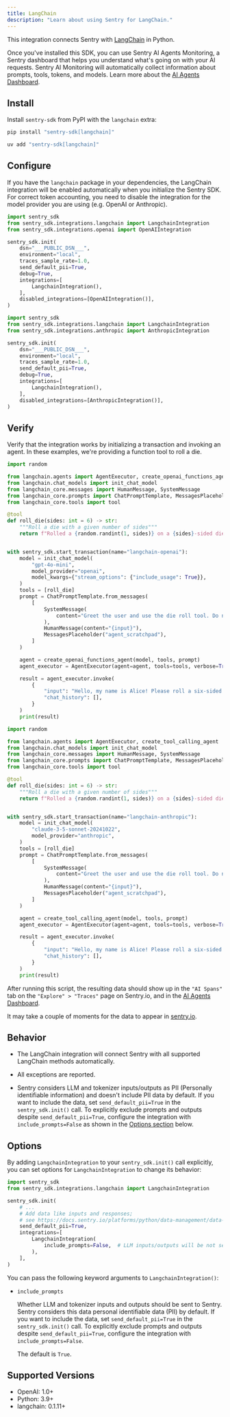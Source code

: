 ```yaml
---
title: LangChain
description: "Learn about using Sentry for LangChain."
---
```


This integration connects Sentry with [LangChain](https://github.com/langchain-ai/langchain) in Python.

Once you've installed this SDK, you can use Sentry AI Agents Monitoring, a Sentry dashboard that helps you understand what's going on with your AI requests. Sentry AI Monitoring will automatically collect information about prompts, tools, tokens, and models. Learn more about the [AI Agents Dashboard](/product/insights/ai/agents).

## Install

Install `sentry-sdk` from PyPI with the `langchain` extra:

```bash {tabTitle:pip}
pip install "sentry-sdk[langchain]"
```

```bash {tabTitle:uv}
uv add "sentry-sdk[langchain]"
```

## Configure

If you have the `langchain` package in your dependencies, the LangChain integration will be enabled automatically when you initialize the Sentry SDK. For correct token accounting, you need to disable the integration for the model provider you are using (e.g. OpenAI or Anthropic).

```python {tabTitle:OpenAI}
import sentry_sdk
from sentry_sdk.integrations.langchain import LangchainIntegration
from sentry_sdk.integrations.openai import OpenAIIntegration

sentry_sdk.init(
    dsn="___PUBLIC_DSN___",
    environment="local",
    traces_sample_rate=1.0,
    send_default_pii=True,
    debug=True,
    integrations=[
        LangchainIntegration(),
    ],
    disabled_integrations=[OpenAIIntegration()],
)
```

```python {tabTitle:Anthropic}
import sentry_sdk
from sentry_sdk.integrations.langchain import LangchainIntegration
from sentry_sdk.integrations.anthropic import AnthropicIntegration

sentry_sdk.init(
    dsn="___PUBLIC_DSN___",
    environment="local",
    traces_sample_rate=1.0,
    send_default_pii=True,
    debug=True,
    integrations=[
        LangchainIntegration(),
    ],
    disabled_integrations=[AnthropicIntegration()],
)

```

## Verify

Verify that the integration works by initializing a transaction and invoking an agent. In these examples, we're providing a function tool to roll a die.

```python {tabTitle:OpenAI}
import random

from langchain.agents import AgentExecutor, create_openai_functions_agent
from langchain.chat_models import init_chat_model
from langchain_core.messages import HumanMessage, SystemMessage
from langchain_core.prompts import ChatPromptTemplate, MessagesPlaceholder
from langchain_core.tools import tool

@tool
def roll_die(sides: int = 6) -> str:
    """Roll a die with a given number of sides"""
    return f"Rolled a {random.randint(1, sides)} on a {sides}-sided die."


with sentry_sdk.start_transaction(name="langchain-openai"):
    model = init_chat_model(
        "gpt-4o-mini",
        model_provider="openai",
        model_kwargs={"stream_options": {"include_usage": True}},
    )
    tools = [roll_die]
    prompt = ChatPromptTemplate.from_messages(
        [
            SystemMessage(
                content="Greet the user and use the die roll tool. Do not terminate before using the tool."
            ),
            HumanMessage(content="{input}"),
            MessagesPlaceholder("agent_scratchpad"),
        ]
    )

    agent = create_openai_functions_agent(model, tools, prompt)
    agent_executor = AgentExecutor(agent=agent, tools=tools, verbose=True)

    result = agent_executor.invoke(
        {
            "input": "Hello, my name is Alice! Please roll a six-sided die.",
            "chat_history": [],
        }
    )
    print(result)
```

```python {tabTitle:Anthropic}
import random

from langchain.agents import AgentExecutor, create_tool_calling_agent
from langchain.chat_models import init_chat_model
from langchain_core.messages import HumanMessage, SystemMessage
from langchain_core.prompts import ChatPromptTemplate, MessagesPlaceholder
from langchain_core.tools import tool

@tool
def roll_die(sides: int = 6) -> str:
    """Roll a die with a given number of sides"""
    return f"Rolled a {random.randint(1, sides)} on a {sides}-sided die."


with sentry_sdk.start_transaction(name="langchain-anthropic"):
    model = init_chat_model(
        "claude-3-5-sonnet-20241022",
        model_provider="anthropic",
    )
    tools = [roll_die]
    prompt = ChatPromptTemplate.from_messages(
        [
            SystemMessage(
                content="Greet the user and use the die roll tool. Do not terminate before using the tool."
            ),
            HumanMessage(content="{input}"),
            MessagesPlaceholder("agent_scratchpad"),
        ]
    )

    agent = create_tool_calling_agent(model, tools, prompt)
    agent_executor = AgentExecutor(agent=agent, tools=tools, verbose=True)

    result = agent_executor.invoke(
        {
            "input": "Hello, my name is Alice! Please roll a six-sided die.",
            "chat_history": [],
        }
    )
    print(result)
```

After running this script, the resulting data should show up in the `"AI Spans"` tab on the `"Explore" > "Traces"` page on Sentry.io, and in the [AI Agents Dashboard](/product/insights/ai/agents).

It may take a couple of moments for the data to appear in [sentry.io](https://sentry.io).

## Behavior

- The LangChain integration will connect Sentry with all supported LangChain methods automatically.

- All exceptions are reported.

- Sentry considers LLM and tokenizer inputs/outputs as PII (Personally identifiable information) and doesn't include PII data by default. If you want to include the data, set `send_default_pii=True` in the `sentry_sdk.init()` call. To explicitly exclude prompts and outputs despite `send_default_pii=True`, configure the integration with `include_prompts=False` as shown in the [Options section](#options) below.

## Options

By adding `LangchainIntegration` to your `sentry_sdk.init()` call explicitly, you can set options for `LangchainIntegration` to change its behavior:

```python
import sentry_sdk
from sentry_sdk.integrations.langchain import LangchainIntegration

sentry_sdk.init(
    # ...
    # Add data like inputs and responses;
    # see https://docs.sentry.io/platforms/python/data-management/data-collected/ for more info
    send_default_pii=True,
    integrations=[
        LangchainIntegration(
            include_prompts=False,  # LLM inputs/outputs will be not sent to Sentry, despite send_default_pii=True
        ),
    ],
)
```

You can pass the following keyword arguments to `LangchainIntegration()`:

- `include_prompts`

  Whether LLM and tokenizer inputs and outputs should be sent to Sentry. Sentry considers this data personal identifiable data (PII) by default. If you want to include the data, set `send_default_pii=True` in the `sentry_sdk.init()` call. To explicitly exclude prompts and outputs despite `send_default_pii=True`, configure the integration with `include_prompts=False`.

  The default is `True`.

## Supported Versions

- OpenAI: 1.0+
- Python: 3.9+
- langchain: 0.1.11+
    